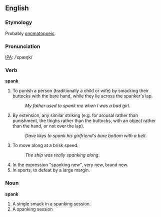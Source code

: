 ==English==

===Etymology===
Probably [[onomatopoeic]].

===Pronunciation===
[[IPA]]: /ˈspæŋk/

===Verb===
'''spank'''

# To punish a person (traditionally a child or wife) by smacking their buttocks with the bare hand, while they lie across the spanker's lap.
#: ''My father used to spank me when I was a bad girl.''     
# By extension, any similar striking (e.g. for arousal rather than punishment, the thighs rather than the buttocks, with an object rather than the hand, or not over the lap).
#: ''Dave likes to spank his girlfriend's bare bottom with a belt.''
# To move along at a brisk speed.
#: ''The ship was really spanking along.''
# In the expression "spanking new", very new, brand new.
# In sports, to defeat by a large margin.

===Noun===
'''spank'''

# A single smack in a spanking session.
# A spanking session
